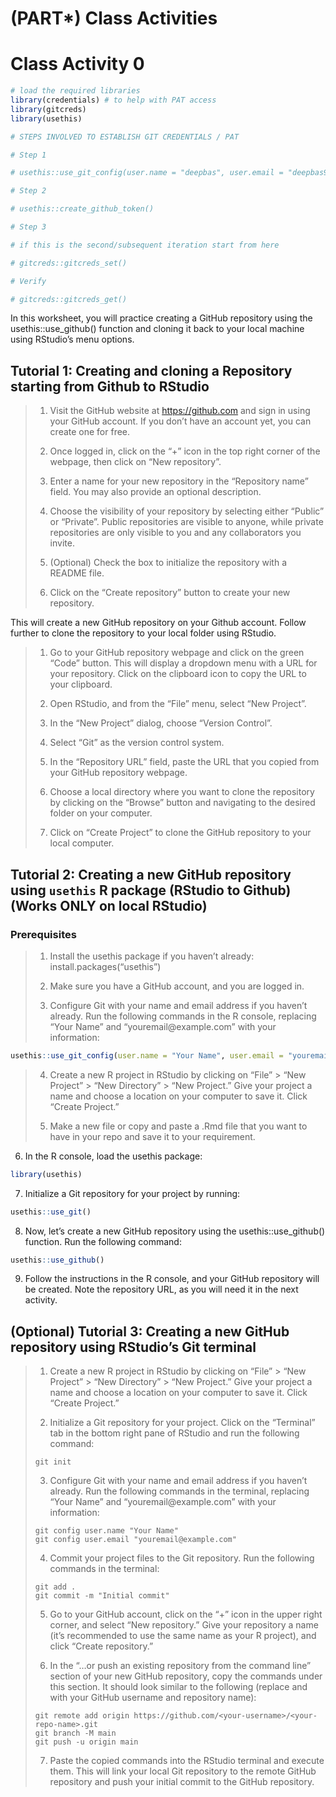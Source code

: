 # (PART\*) Class Activities {-}

# Class Activity 0



```r
# load the required libraries
library(credentials) # to help with PAT access
library(gitcreds)
library(usethis)
```


```r
# STEPS INVOLVED TO ESTABLISH GIT CREDENTIALS / PAT

# Step 1

# usethis::use_git_config(user.name = "deepbas", user.email = "deepbas99@gmail.com")

# Step 2

# usethis::create_github_token()

# Step 3

# if this is the second/subsequent iteration start from here

# gitcreds::gitcreds_set()

# Verify

# gitcreds::gitcreds_get()
```



In this worksheet, you will practice creating a GitHub repository using the usethis::use_github() function and cloning it back to your local machine using RStudio's menu options.


## Tutorial 1: Creating and cloning a Repository starting from Github to RStudio

<blockquote>
1. Visit the GitHub website at [https://github.com](https://github.com) and sign in using your GitHub account. If you don't have an account yet, you can create one for free.

2. Once logged in, click on the "+" icon in the top right corner of the webpage, then click on "New repository".

3. Enter a name for your new repository in the "Repository name" field. You may also provide an optional description.

4. Choose the visibility of your repository by selecting either "Public" or "Private". Public repositories are visible to anyone, while private repositories are only visible to you and any collaborators you invite.

5. (Optional) Check the box to initialize the repository with a README file.

6. Click on the "Create repository" button to create your new repository.

</blockquote>

This will create a new GitHub repository on your Github account. Follow further to clone the repository to your local folder using RStudio.


<blockquote>

1. Go to your GitHub repository webpage and click on the green "Code" button. This will display a dropdown menu with a URL for your repository. Click on the clipboard icon to copy the URL to your clipboard.

2. Open RStudio, and from the "File" menu, select "New Project".

3. In the "New Project" dialog, choose "Version Control".

4. Select "Git" as the version control system.

5. In the "Repository URL" field, paste the URL that you copied from your GitHub repository webpage.

6. Choose a local directory where you want to clone the repository by clicking on the "Browse" button and navigating to the desired folder on your computer.

7. Click on "Create Project" to clone the GitHub repository to your local computer.

</blockquote>



## Tutorial 2: Creating a new GitHub repository using `usethis` R package (RStudio to Github) (Works ONLY on local RStudio)


### Prerequisites

<blockquote>
1. Install the usethis package if you haven't already: install.packages("usethis")

2. Make sure you have a GitHub account, and you are logged in.

3. Configure Git with your name and email address if you haven't already. Run the following commands in the R console, replacing "Your Name" and "youremail@example.com" with your information:
</blockquote>

```r
usethis::use_git_config(user.name = "Your Name", user.email = "youremail@example.com")
```



<blockquote>
4. Create a new R project in RStudio by clicking on "File" > "New Project" > "New Directory" > "New Project." Give your project a name and choose a location on your computer to save it. Click "Create Project."

5. Make a new file or copy and paste a .Rmd file that you want to have in your repo and save it to your requirement.

</blockquote>


6. In the R console, load the usethis package:

```r
library(usethis)
```

7. Initialize a Git repository for your project by running:

```r
usethis::use_git()
```


8. Now, let's create a new GitHub repository using the usethis::use_github() function. Run the following command:

```r
usethis::use_github()
```


9. Follow the instructions in the R console, and your GitHub repository will be created. Note the repository URL, as you will need it in the next activity.

</blockquote>



## (Optional) Tutorial 3: Creating a new GitHub repository using RStudio's Git terminal

<blockquote>
1. Create a new R project in RStudio by clicking on "File" > "New Project" > "New Directory" > "New Project." Give your project a name and choose a location on your computer to save it. Click "Create Project."

2. Initialize a Git repository for your project. Click on the "Terminal" tab in the bottom right pane of RStudio and run the following command:

```
git init
```

3. Configure Git with your name and email address if you haven't already. Run the following commands in the terminal, replacing "Your Name" and "youremail@example.com" with your information:

```
git config user.name "Your Name"
git config user.email "youremail@example.com"
```

4. Commit your project files to the Git repository. Run the following commands in the terminal:

```
git add .
git commit -m "Initial commit"
```

5. Go to your GitHub account, click on the "+" icon in the upper right corner, and select "New repository." Give your repository a name (it's recommended to use the same name as your R project), and click "Create repository."

6. In the "…or push an existing repository from the command line" section of your new GitHub repository, copy the commands under this section. It should look similar to the following (replace <your-username> and <your-repo-name> with your GitHub username and repository name):

```
git remote add origin https://github.com/<your-username>/<your-repo-name>.git
git branch -M main
git push -u origin main
```

7. Paste the copied commands into the RStudio terminal and execute them. This will link your local Git repository to the remote GitHub repository and push your initial commit to the GitHub repository.

</blockquote>




